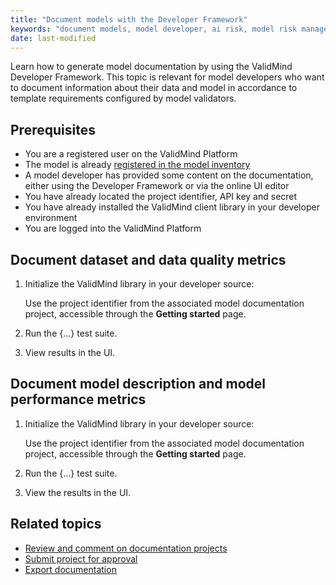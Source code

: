 ```yaml
---
title: "Document models with the Developer Framework"
keywords: "document models, model developer, ai risk, model risk management, ValidMind"
date: last-modified
---
```


Learn how to generate model documentation by using the ValidMind Developer Framework. This topic is relevant for model developers who want to document information about their data and model in accordance to template requirements configured by model validators. 

## Prerequisites

* You are a registered user on the ValidMind Platform
* The model is already [registered in the model inventory](register-models.qmd)
* A model developer has provided some content on the documentation, either using the Developer Framework or via the online UI editor
* You have already located the project identifier, API key and secret
* You have already installed the ValidMind client library in your developer environment
* You are logged into the ValidMind Platform

## Document dataset and data quality metrics

1. Initialize the ValidMind library in your developer source:

   Use the project identifier from the associated model documentation project, accessible through the **Getting started** page.

2. Run the {...} test suite. 

3. View results in the UI.

<!-- TO DO for steps 3 & 4, is there more detail, esp. 4 
DeepChecks does this by way of example which might work for us.
--->

## Document model description and model performance metrics

1. Initialize the ValidMind library in your developer source:

   Use the project identifier from the associated model documentation project, accessible through the **Getting started** page.

2. Run the {...} test suite.

3. View the results in the UI.

<!---
## Troubleshooting

[Include any common issues or errors that may arise during the task and how to resolve them.]
---> 

## Related topics

* [Review and comment on documentation projects](review-documentation-project.qmd)
* [Submit project for approval](submit-for-approval.qmd)
* [Export documentation](export-documentation.qmd)
